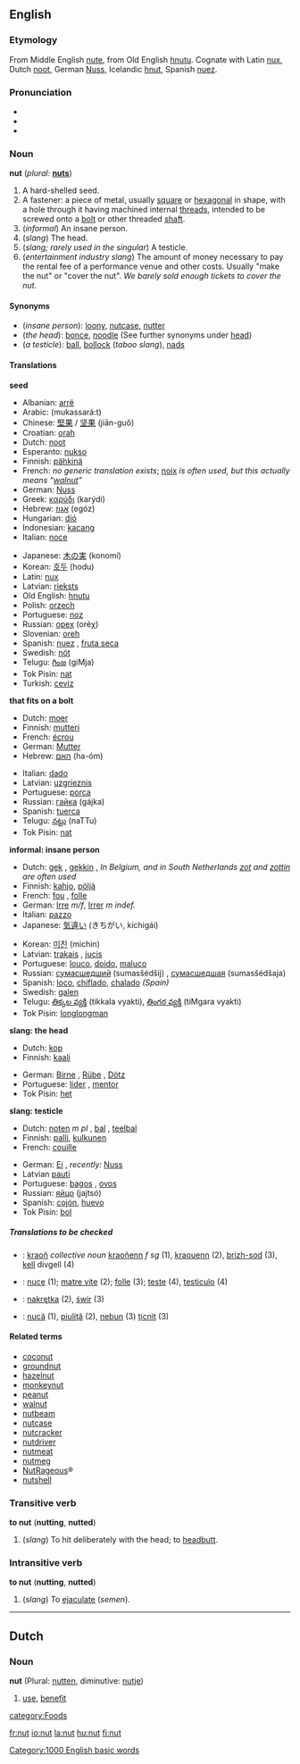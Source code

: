{{wikipedia}}

==English==

===Etymology===
From Middle English [[nute]], from Old English [[hnutu]]. Cognate with Latin [[nux]], Dutch [[noot]], German [[Nuss]], Icelandic [[hnut]], Spanish [[nuez]].

===Pronunciation===
*{{AHD|nŭt}}
*{{IPA|/nʌt/}}
*{{SAMPA|/nVt/}}

===Noun===
'''nut''' (''plural:'' '''[[nuts]]''')

#A hard-shelled seed.
#A fastener: a piece of metal, usually [[square]] or [[hexagonal]] in shape, with a hole through it having machined internal [[threads]], intended to be screwed onto a [[bolt]] or other threaded [[shaft]].
#(''informal'') An insane person.
#(''slang'') The head.
#(''slang; rarely used in the singular'') A testicle.
#(''entertainment industry'' ''slang'') The amount of money necessary to pay the rental fee of a performance venue and other costs.  Usually "make the nut" or "cover the nut".  ''We barely sold enough tickets to cover the nut.''

====Synonyms====
*(''insane person''): [[loony]], [[nutcase]], [[nutter]]
*(''the head''): [[bonce]], [[noodle]] (See further synonyms under [[head]])
*(''a testicle''): [[ball]], [[bollock]] (''taboo slang''), [[nads]]

====Translations====
'''seed'''
{{top}}
*Albanian: [[arrë]]
*Arabic: {{ARchar|[[مكسرات]]}} (mukassará:t)
*Chinese: [[堅果]] / [[坚果]] (jiān-guǒ)
*Croatian: [[orah]]
*Dutch: [[noot]] {{f}}
*Esperanto: [[nukso]]
*Finnish: [[pähkinä]]
*French: ''no generic translation exists''; [[noix]] {{f}} ''is often used, but this actually means “[[walnut]]”''
*German: [[Nuss]] {{f}}
*Greek: [[καρύδι]] (karýdi) {{n}}
*Hebrew: [[אגוז]] (egóz) {{m}}
*Hungarian: [[dió]]
*Indonesian: [[kacang]]
*Italian: [[noce]] {{f}}
{{mid}}
*Japanese: [[木の実]] (konomí)
*Korean: [[호두]] (hodu)
*Latin: [[nux]] {{f}}
*Latvian: [[rieksts]] {{m}}
*Old English: [[hnutu]] {{f}}
*Polish: [[orzech]] {{m}}
*Portuguese: [[noz]] {{f}}
*Russian: [[орех]] (oréχ) {{m}}
*Slovenian: [[oreh]]
*Spanish: [[nuez]] {{f}}, [[fruta seca]] {{f}}
*Swedish: [[nöt]]
*Telugu: [[గింజ]] (giMja)
*Tok Pisin: [[nat]]
*Turkish: [[ceviz]]
{{bottom}}

'''that fits on a bolt'''
{{top}}
*Dutch: [[moer]] {{f}}
*Finnish: [[mutteri]]
*French: [[écrou]] {{m}}
*German: [[Mutter]] {{f}}
*Hebrew: [[האם]] (ha-óm)
{{mid}}
*Italian: [[dado]] {{m}}
*Latvian: [[uzgrieznis]] {{m}}
*Portuguese: [[porca]] {{f}}
*Russian: [[гайка]] (gájka) {{f}}
*Spanish: [[tuerca]] {{f}}
*Telugu: [[నట్టు]] (naTTu)
*Tok Pisin: [[nat]]
{{bottom}}

'''informal: insane person'''
{{top}}
*Dutch: [[gek]] {{m}}, [[gekkin]] {{f}}, ''In Belgium, and in South Netherlands [[zot]] {{m}} and [[zottin]] {{f}} are often used''
*Finnish: [[kahjo]], [[pöljä]]
*French: [[fou]] {{m}}, [[folle]] {{f}}
*German: [[Irre]] ''m/f'', [[Irrer]] ''m indef.''
*Italian: [[pazzo]]
*Japanese: [[気違い]] (きちがい, kichigái)
{{mid}}
*Korean: [[미친]] (michin)
*Latvian: [[trakais]] {{m}}, [[jucis]] {{m}}
*Portuguese: [[louco]], [[doido]], [[maluco]]
*Russian: [[сумасшедший]] (sumasšédšij) {{m}}, [[сумасшедшая]] (sumasšédšaja) {{f}}
*Spanish: [[loco]], [[chiflado]], [[chalado]] ''(Spain)''
*Swedish: [[galen]]
*Telugu: [[తిక్కల వ్యక్తి]] (tikkala vyakti), [[తింగర వ్యక్తి]] (tiMgara vyakti)
*Tok Pisin: [[longlongman]]
{{bottom}}

'''slang: the head'''
{{top}}
*Dutch: [[kop]]
*Finnish: [[kaali]]
{{mid}}
*German: [[Birne]] {{f}}, [[Rübe]] {{f}}, [[Dötz]] {{m}}
*Portuguese: [[líder]] {{m}}, [[mentor]] {{m}}
*Tok Pisin: [[het]]
{{bottom}}

'''slang: testicle'''
{{top}}
*Dutch: [[noten]] ''m pl'' <!--Never heard this before-->, [[bal]] {{m}}, [[teelbal]] {{m}}
*Finnish: [[palli]], [[kulkunen]]
*French: [[couille]] {{f}}
{{mid}}
*German: [[Ei]] {{n}}, ''recently:'' [[Nuss]] {{f}}
*Latvian [[pauti]] {{m}} {{p}}
*Portuguese: [[bagos]] {{m}} {{p}}, [[ovos]] {{m}} {{p}}
*Russian: [[яйцо]] (jajtsó) {{n}}
*Spanish: [[cojón]], [[huevo]]
*Tok Pisin: [[bol]]
{{bottom}}

=====Translations to be checked=====
<!--Remove this section once all of the translations below have been moved into the tables above.-->
{{checktrans}}

*{{ttbc|Breton}}: [[kraoñ]] ''collective noun'' [[kraoñenn]] ''f sg'' (1), [[kraouenn]] {{f}} (2), [[brizh-sod]] (3), [[kell]] {{f}} divgell {{p}} (4)
*{{ttbc|Interlingua}}: [[nuce]] (1); [[matre vite]] (2); [[folle]] (3); [[teste]] (4), [[testiculo]] (4)
*{{ttbc|Polish}}: [[nakrętka]] {{f}} (2), [[świr]] {{m}} (3)
*{{ttbc|Romanian}}: [[nucă]] {{f}} (1), [[piuliţă]] {{f}} (2), [[nebun]] {{m}} (3) [[ţicnit]] {{m}} (3)

====Related terms====
*[[coconut]]
*[[groundnut]]
*[[hazelnut]]
*[[monkeynut]]
*[[peanut]]
*[[walnut]]
*[[nutbeam]]
*[[nutcase]]
*[[nutcracker]]
*[[nutdriver]]
*[[nutmeat]]
*[[nutmeg]]
*[[NutRageous]]&reg;
*[[nutshell]]

===Transitive verb===
'''to nut''' ('''nutting''', '''nutted''')

#(''slang'') To hit deliberately with the head; to [[headbutt]].

===Intransitive verb===
'''to nut''' ('''nutting''', '''nutted''')

#(''slang'') To [[ejaculate]] (''semen'').


----

==Dutch==
===Noun===
'''nut''' {{n}} (Plural: [[nutten]], diminutive: [[nutje]])

# [[use]], [[benefit]]

[[category:Foods]]
[[Category:1000 English basic words]]

[[fr:nut]]
[[io:nut]]
[[la:nut]]
[[hu:nut]]
[[fi:nut]]